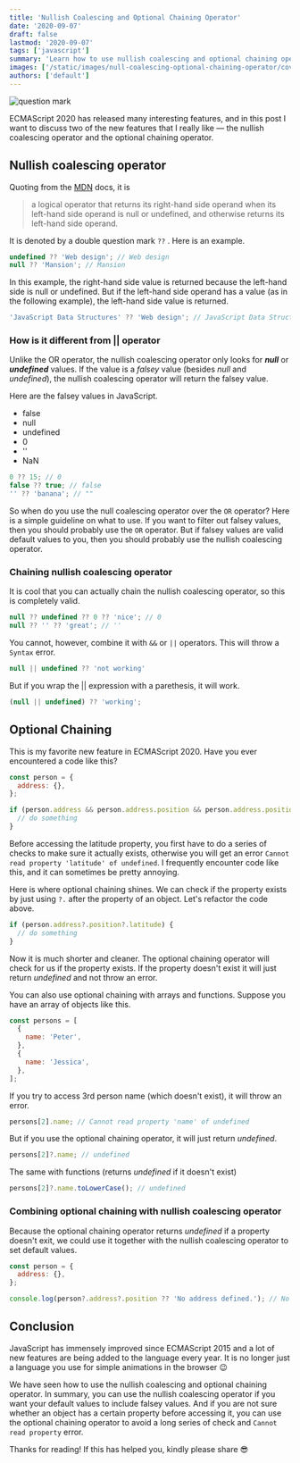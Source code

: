 ```yaml
---
title: 'Nullish Coalescing and Optional Chaining Operator'
date: '2020-09-07'
draft: false
lastmod: '2020-09-07'
tags: ['javascript']
summary: 'Learn how to use nullish coalescing and optional chaining operator in JavaScript ES11.'
images: ['/static/images/null-coalescing-optional-chaining-operator/cover.jpg']
authors: ['default']
---
```


<Image
  alt="question mark"
  src="/static/images/null-coalescing-optional-chaining-operator/cover.jpg"
  width={800}
  height={400}
  priority
/>

<ImageAttribution
  text="Photo by Evan Dennis on Unsplash"
  url="https://unsplash.com/photos/i--IN3cvEjg"
/>

ECMAScript 2020 has released many interesting features, and in this post I want to discuss two of the new features that I really like — the nullish coalescing operator and the optional chaining operator.

## Nullish coalescing operator

Quoting from the [MDN](https://developer.mozilla.org/en-US/docs/Web/JavaScript/Reference/Operators/Nullish_coalescing_operator) docs, it is

> a logical operator that returns its right-hand side operand when its left-hand side operand is null or undefined, and otherwise returns its left-hand side operand.

It is denoted by a double question mark `??` . Here is an example.

```javascript
undefined ?? 'Web design'; // Web design
null ?? 'Mansion'; // Mansion
```

In this example, the right-hand side value is returned because the left-hand side is null or undefined. But if the left-hand side operand has a value (as in the following example), the left-hand side value is returned.

```javascript
'JavaScript Data Structures' ?? 'Web design'; // JavaScript Data Structures
```

### How is it different from || operator

Unlike the OR operator, the nullish coalescing operator only looks for **_null_** or **_undefined_** values. If the value is a _falsey_ value (besides _null_ and _undefined_), the nullish coalescing operator will return the falsey value.

Here are the falsey values in JavaScript.

- false
- null
- undefined
- 0
- ''
- NaN

```javascript
0 ?? 15; // 0
false ?? true; // false
'' ?? 'banana'; // ""
```

So when do you use the null coalescing operator over the `OR` operator? Here is a simple guideline on what to use. If you want to filter out falsey values, then you should probably use the `OR` operator. But if falsey values are valid default values to you, then you should probably use the nullish coalescing operator.

### Chaining nullish coalescing operator

It is cool that you can actually chain the nullish coalescing operator, so this is completely valid.

```javascript
null ?? undefined ?? 0 ?? 'nice'; // 0
null ?? '' ?? 'great'; // ''
```

You cannot, however, combine it with `&&` or `||` operators. This will throw a `Syntax` error.

```javascript
null || undefined ?? 'not working'
```

But if you wrap the || expression with a parethesis, it will work.

```javascript
(null || undefined) ?? 'working';
```

## Optional Chaining

This is my favorite new feature in ECMAScript 2020. Have you ever encountered a code like this?

```javascript
const person = {
  address: {},
};

if (person.address && person.address.position && person.address.position.latitude) {
  // do something
}
```

Before accessing the latitude property, you first have to do a series of checks to make sure it actually exists, otherwise you will get an error `Cannot read property 'latitude' of undefined`. I frequently encounter code like this, and it can sometimes be pretty annoying.

Here is where optional chaining shines. We can check if the property exists by just using `?.` after the property of an object. Let's refactor the code above.

```javascript
if (person.address?.position?.latitude) {
  // do something
}
```

Now it is much shorter and cleaner. The optional chaining operator will check for us if the property exists. If the property doesn't exist it will just return _undefined_ and not throw an error.

You can also use optional chaining with arrays and functions. Suppose you have an array of objects like this.

```javascript
const persons = [
  {
    name: 'Peter',
  },
  {
    name: 'Jessica',
  },
];
```

If you try to access 3rd person name (which doesn't exist), it will throw an error.

```javascript
persons[2].name; // Cannot read property 'name' of undefined
```

But if you use the optional chaining operator, it will just return _undefined_.

```javascript
persons[2]?.name; // undefined
```

The same with functions (returns _undefined_ if it doesn't exist)

```javascript
persons[2]?.name.toLowerCase(); // undefined
```

### Combining optional chaining with nullish coalescing operator

Because the optional chaining operator returns _undefined_ if a property doesn't exit, we could use it together with the nullish coalescing operator to set default values.

```javascript
const person = {
  address: {},
};

console.log(person?.address?.position ?? 'No address defined.'); // No address defined
```

## Conclusion

JavaScript has immensely improved since ECMAScript 2015 and a lot of new features are being added to the language every year. It is no longer just a language you use for simple animations in the browser 😉

We have seen how to use the nullish coalescing and optional chaining operator. In summary, you can use the nullish coalescing operator if you want your default values to include falsey values. And if you are not sure whether an object has a certain property before accessing it, you can use the optional chaining operator to avoid a long series of check and `Cannot read property` error.

Thanks for reading! If this has helped you, kindly please share 😎
